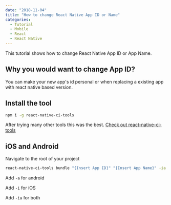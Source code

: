 ```yaml
---
date: "2018-11-04"
title: "How to change React Native App ID or Name"
categories:
  - Tutorial
  - Mobile
  - React
  - React Native
---
```

This tutorial shows how to change React Native App ID or App Name.
## Why you would want to change App ID?
You can make your new app's id personal or when replacing a existing app with react native based version.
## Install the tool
```bash
npm i -g react-native-ci-tools
```

After trying many other tools this was the best. [Check out react-native-ci-tools](https://www.npmjs.com/package/react-native-ci-tools)
## iOS and Android
Navigate to the root of your project

```bash
react-native-ci-tools bundle "{Insert App ID}" "{Insert App Name}" -ia
```

Add `-a` for android

Add `-i` for iOS

Add `-ia` for both
